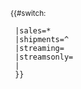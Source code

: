 <includeonly><sup>{{#switch:{{Certification Table Entry/Foot/helper|footnote={{{footnote|}}}|region={{{region}}}|type={{{type|}}}|digital={{{digital|}}}|certyear={{{certyear|}}}|certmonth={{{certmonth|}}}|certday={{{certday|}}}|Spanish={{{Spanish|}}}|relyear={{{relyear|}}}|relmonth={{{relmonth|}}}|relday={{{relday|}}}|streamsonly={{{streamsonly|}}}}}
  |sales=&#42;{{main other|[[Category:使用Certification Table Entry含有實際銷量的頁面]]}}
  |shipments=^{{main other|[[Category:使用Certification Table Entry含有出貨量的頁面]]}}
  |streaming={{double-dagger}}{{main other|[[Category:使用Certification Table Entry含有串流媒體加實際銷量的頁面]]}}
  |streamsonly={{dagger}}{{main other|[[Category:使用Certification Table Entry含有串流媒體銷量的頁面]]}}
  |&nbsp;
  }}</sup></includeonly><noinclude>
{{Documentation}}
</noinclude>
